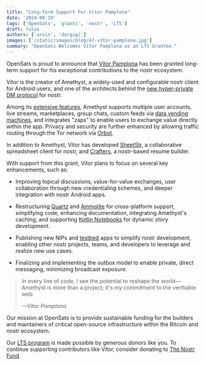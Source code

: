 ```yaml
---
title: "Long-Term Support For Vitor Pamplona"
date: '2024-08-19'
tags: ['OpenSats', 'grants', 'nostr', 'LTS']
draft: false
authors: ['arvin', 'dergigi']
images: ['/static/images/blog/47-vitor-pamplona.jpg']
summary: "OpenSats Welcomes Vitor Pamplona as an LTS Grantee."
---
```


OpenSats is proud to announce that [Vitor
Pamplona](https://github.com/vitorpamplona) has been granted long-term support
for his exceptional contributions to the nostr ecosystem.

Vitor is the creator of Amethyst, a widely-used and configurable nostr client
for Android users, and one of the architects behind the [new hyper-private DM
protocol](https://github.com/nostr-protocol/nips/blob/master/17.md) for nostr.

Among its [extensive features](https://github.com/vitorpamplona/amethyst#),
Amethyst supports multiple user accounts, live streams, marketplaces, group
chats, custom feeds via [data vending
machines](https://www.data-vending-machines.org/), and integrates "zaps" to
enable users to exchange value directly within the app. Privacy and security are
further enhanced by allowing traffic routing through the Tor network via
[Orbot](https://orbot.app/en/).

In addition to Amethyst, Vitor has developed
[SheetStr](https://sheetstr.amethyst.social/), a collaborative spreadsheet
client for nostr, and [Crafters](https://github.com/vitorpamplona/crafters), a
nostr-based resume builder.

With support from this grant, Vitor plans to focus on several key enhancements,
such as:

- Improving topical discussions, value-for-value exchanges, user collaboration
  through new credentialing schemes, and deeper integration with nostr Android
  apps.

- Restructuring
  [Quartz](https://github.com/vitorpamplona/amethyst/tree/main/quartz) and
  [Ammolite](https://github.com/vitorpamplona/amethyst/tree/main/ammolite) for
  cross-platform support, simplifying code, enhancing documentation, integrating
  Amethyst's caching, and supporting [Kotlin
  Notebooks](https://kotlinlang.org/docs/kotlin-notebook-overview.html) for
  dynamic story development.

- Publishing new NIPs and [testbed](https://en.wikipedia.org/wiki/Testbed) apps
  to simplify nostr development, enabling other nostr projects, teams, and
  developers to leverage and realize new use cases.

- Finalizing and implementing the outbox model to enable private, direct
  messaging, minimizing broadcast exposure.

> In every line of code, I see the potential to reshape the world—Amethyst is
> more than a project; it's my commitment to the verifiable web.
>
> <cite>—Vitor Pamplona</cite>

Our mission at OpenSats is to provide sustainable funding for the builders and
maintainers of critical open-source infrastructure within the Bitcoin and nostr
ecosystem.

Our [LTS
program](/blog/nostr-lts-long-term-support-for-nostr-developers)
is made possible by generous donors like you. To continue supporting
contributors like Vitor, consider donating to [The Nostr
Fund](/funds/nostr).

<center>
    <DonateToNostrFundButton/>
</center>
